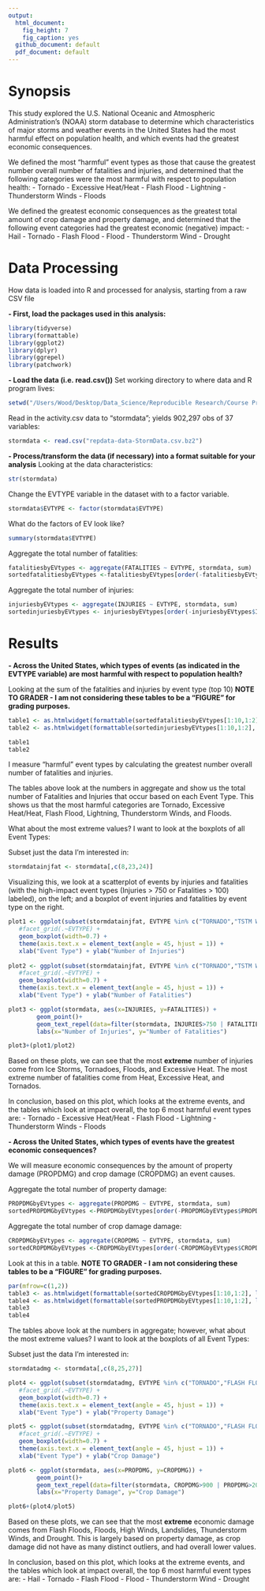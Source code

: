 ```yaml
---
output:
  html_document: 
    fig_height: 7
    fig_caption: yes
  github_document: default
  pdf_document: default
---
```

# Synopsis  

This study explored the U.S. National Oceanic and Atmospheric Administration's (NOAA) storm database to determine which characteristics of major storms and weather events in the United States had the most harmful effect on population health, and which events had the greatest economic consequences.  

We defined the most "harmful" event types as those that cause the greatest number overall number of fatalities and injuries, and determined that the following categories were the most harmful with respect to population health:
- Tornado
- Excessive Heat/Heat
- Flash Flood
- Lightning
- Thunderstorm Winds
- Floods 

We defined the greatest economic consequences as the greatest total amount of crop damage and property damage, and determined that the following event categories had the greatest economic (negative) impact:
- Hail
- Tornado
- Flash Flood
- Flood
- Thunderstorm Wind
- Drought

# Data Processing
How data is loaded into R and processed for analysis, starting from a raw CSV file

**- First, load the packages used in this analysis:**
```r
library(tidyverse)
library(formattable)
library(ggplot2)
library(dplyr)
library(ggrepel)
library(patchwork)
```

**- Load the data (i.e. read.csv())**
Set working directory to where data and R program lives:
```r
setwd("/Users/Wood/Desktop/Data_Science/Reproducible Research/Course Project 2/RepData_Project2")
```

Read in the activity.csv data to "stormdata"; yields 902,297 obs of 37 variables:
```r
stormdata <- read.csv("repdata-data-StormData.csv.bz2")
```

**- Process/transform the data (if necessary) into a format suitable for your analysis**
Looking at the data characteristics:
```r
str(stormdata)
```

Change the EVTYPE variable in the dataset with to a factor variable.
```r
stormdata$EVTYPE <- factor(stormdata$EVTYPE)
```

What do the factors of EV look like?
```r
summary(stormdata$EVTYPE)
```

Aggregate the total number of fatalities:
```r
fatalitiesbyEVtypes <- aggregate(FATALITIES ~ EVTYPE, stormdata, sum)
sortedfatalitiesbyEVtypes <-fatalitiesbyEVtypes[order(-fatalitiesbyEVtypes$FATALITIES),]
```

Aggregate the total number of injuries:
```r
injuriesbyEVtypes <- aggregate(INJURIES ~ EVTYPE, stormdata, sum)
sortedinjuriesbyEVtypes <- injuriesbyEVtypes[order(-injuriesbyEVtypes$INJURIES),]
```

# Results

**- Across the United States, which types of events (as indicated in the EVTYPE variable) are most harmful with respect to population health?**

Looking at the sum of the fatalities and injuries by event type (top 10)
**NOTE TO GRADER - I am not considering these tables to be a "FIGURE" for grading purposes.**
```r
table1 <- as.htmlwidget(formattable(sortedfatalitiesbyEVtypes[1:10,1:2], list('FATALITIES'=color_bar("#FA614B"))))
table2 <- as.htmlwidget(formattable(sortedinjuriesbyEVtypes[1:10,1:2], list('INJURIES'=color_bar("#B1CBEB"))))
```

```r
table1
table2
```
I measure "harmful" event types by calculating the greatest number overall number of fatalities and injuries.  

The tables above look at the numbers in aggregate and show us the total number of Fatalities and Injuries that occur based on each Event Type.  This shows us that the most harmful categories are Tornado, Excessive Heat/Heat, Flash Flood, Lightning, Thunderstorm Winds, and Floods. 

What about the most extreme values?  I want to look at the boxplots of all Event Types:

Subset just the data I'm interested in:
```r
stormdatainjfat <- stormdata[,c(8,23,24)]
```

Visualizing this, we look at a scatterplot of events by injuries and fatalities (with the high-impact event types (Injuries > 750 or Fatalities > 100) labeled), on the left; and a boxplot of event injuries and fatalities by event type on the right.
```r
plot1 <- ggplot(subset(stormdatainjfat, EVTYPE %in% c("TORNADO","TSTM WIND","FLOOD","EXCESSIVE HEAT","LIGHTNING","HEAT","ICE STORM","FLASH FLOOD","THUNDERSTORM WIND","HAIL","FLOOD","RIP CURRENT","HIGH WIND","AVALANCHE")), aes(x=EVTYPE, y=INJURIES)) +
   #facet_grid(.~EVTYPE) +
   geom_boxplot(width=0.7) +
   theme(axis.text.x = element_text(angle = 45, hjust = 1)) +
   xlab("Event Type") + ylab("Number of Injuries")
        
plot2 <- ggplot(subset(stormdatainjfat, EVTYPE %in% c("TORNADO","TSTM WIND","FLOOD","EXCESSIVE HEAT","LIGHTNING","HEAT","ICE STORM","FLASH FLOOD","THUNDERSTORM WIND","HAIL","FLOOD","RIP CURRENT","HIGH WIND","AVALANCHE")), aes(x=EVTYPE, y=FATALITIES)) +
   #facet_grid(.~EVTYPE) +
   geom_boxplot(width=0.7) +
   theme(axis.text.x = element_text(angle = 45, hjust = 1)) +
   xlab("Event Type") + ylab("Number of Fatalities")

plot3 <- ggplot(stormdata, aes(x=INJURIES, y=FATALITIES)) +
        geom_point()+
        geom_text_repel(data=filter(stormdata, INJURIES>750 | FATALITIES>100), aes(label=EVTYPE)) +
        labs(x="Number of Injuries", y="Number of Fatalities")
```

```r
plot3+(plot1/plot2)
```
Based on these plots, we can see that the most **extreme** number of injuries come from Ice Storms, Tornadoes, Floods, and Excessive Heat.  The most extreme number of fatalities come from Heat, Excessive Heat, and Tornados.  

In conclusion, based on this plot, which looks at the extreme events, and the tables which look at impact overall, the top 6 most harmful event types are:
- Tornado
- Excessive Heat/Heat
- Flash Flood
- Lightning
- Thunderstorm Winds
- Floods 

**- Across the United States, which types of events have the greatest economic consequences?**

We will measure economic consequences by the amount of property damage (PROPDMG) and crop damage (CROPDMG) an event causes.

Aggregate the total number of property damage:
```r
PROPDMGbyEVtypes <- aggregate(PROPDMG ~ EVTYPE, stormdata, sum)
sortedPROPDMGbyEVtypes <-PROPDMGbyEVtypes[order(-PROPDMGbyEVtypes$PROPDMG),]
```

Aggregate the total number of crop damage damage:
```r
CROPDMGbyEVtypes <- aggregate(CROPDMG ~ EVTYPE, stormdata, sum)
sortedCROPDMGbyEVtypes <-CROPDMGbyEVtypes[order(-CROPDMGbyEVtypes$CROPDMG),]
```

Look at this in a table.  **NOTE TO GRADER - I am not considering these tables to be a "FIGURE" for grading purposes.**
```r
par(mfrow=c(1,2))
table3 <- as.htmlwidget(formattable(sortedCROPDMGbyEVtypes[1:10,1:2], list('CROPDMG'=color_bar("#FA614B"))))
table4 <- as.htmlwidget(formattable(sortedPROPDMGbyEVtypes[1:10,1:2], list('PROPDMG'=color_bar("#B1CBEB"))))
table3
table4
```
The tables above look at the numbers in aggregate; however, what about the most extreme values?  I want to look at the boxplots of all Event Types:

Subset just the data I'm interested in:
```r
stormdatadmg <- stormdata[,c(8,25,27)]
```


```r
plot4 <- ggplot(subset(stormdatadmg, EVTYPE %in% c("TORNADO","FLASH FLOOD","TSTM WIND","FLOOD","THUNDERSTORM WIND","HAIL","LIGHTNING","THUNDERSTORM WINDS","HIGH WIND","WINTER STORM","FLASH FLOOD","DROUGHT","HEAVY RAIN","LANDSLIDE")), aes(x=EVTYPE, y=PROPDMG)) +
   #facet_grid(.~EVTYPE) +
   geom_boxplot(width=0.7) +
   theme(axis.text.x = element_text(angle = 45, hjust = 1)) +
   xlab("Event Type") + ylab("Property Damage")

plot5 <- ggplot(subset(stormdatadmg, EVTYPE %in% c("TORNADO","FLASH FLOOD","TSTM WIND","FLOOD","THUNDERSTORM WIND","HAIL","LIGHTNING","THUNDERSTORM WINDS","HIGH WIND","WINTER STORM","FLASH FLOOD","DROUGHT","HEAVY RAIN","LANDSLIDE")), aes(x=EVTYPE, y=CROPDMG)) +
   #facet_grid(.~EVTYPE) +
   geom_boxplot(width=0.7) +
   theme(axis.text.x = element_text(angle = 45, hjust = 1)) +
   xlab("Event Type") + ylab("Crop Damage")

plot6 <- ggplot(stormdata, aes(x=PROPDMG, y=CROPDMG)) +
        geom_point()+
        geom_text_repel(data=filter(stormdata, CROPDMG>900 | PROPDMG>2000), aes(label=EVTYPE)) +
        labs(x="Property Damage", y="Crop Damage")
```

```r
plot6+(plot4/plot5)
```

Based on these plots, we can see that the most **extreme** economic damage comes from Flash Floods, Floods, High Winds, Landslides, Thunderstorm Winds, and Drought. This is largely based on property damage, as crop damage did not have as many distinct outliers, and had overall lower values.  


In conclusion, based on this plot, which looks at the extreme events, and the tables which look at impact overall, the top 6 most harmful event types are:
- Hail
- Tornado
- Flash Flood
- Flood
- Thunderstorm Wind
- Drought
